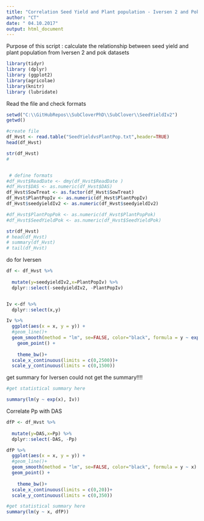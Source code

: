```yaml
---
title: "Correlation Seed Yield and Plant population - Iversen 2 and Pok"
author: "CT"
date: " 04.10.2017"
output: html_document
---
```

Purpose of this script : 
calculate the relationship between seed yield and plant population from Iversen 2 and pok datasets 

```r
library(tidyr)
library (dplyr)
library (ggplot2)
library(agricolae)
library(knitr)
library (lubridate)

```

Read the file and check formats 

```r
setwd("C:\\GitHubRepos\\SubCloverPhD\\SubClover\\SeedYieldIv2")
getwd()

#create file
df_Hvst <- read.table("SeedYieldvsPlantPop.txt",header=TRUE)
head(df_Hvst)

str(df_Hvst)
#



```

```r
 # define formats 
#df_Hvst$ReadDate <- dmy(df_Hvst$ReadDate )
#df_Hvst$DAS <- as.numeric(df_Hvst$DAS)
df_Hvst$SowTreat <- as.factor(df_Hvst$SowTreat)
df_Hvst$PlantPopIv <- as.numeric(df_Hvst$PlantPopIv)
df_Hvst$seedyieldIv2 <- as.numeric(df_Hvst$seedyieldIv2)

#df_Hvst$PlantPopPok <- as.numeric(df_Hvst$PlantPopPok)
#df_Hvst$SeedYieldPok <- as.numeric(df_Hvst$SeedYieldPok)

str(df_Hvst)
# head(df_Hvst)
# summary(df_Hvst)
# tail(df_Hvst)
```
do for Iversen

```r

df <- df_Hvst %>%
  
  mutate(y=seedyieldIv2,x=PlantPopIv) %>%
  dplyr::select(-seedyieldIv2, -PlantPopIv)


Iv <-df %>%
  dplyr::select(x,y)

Iv %>%
  ggplot(aes(x = x, y = y)) +
  #geom_line()+
  geom_smooth(method = "lm", se=FALSE, color="black", formula = y ~ exp(x)) +
    geom_point() +
               
    theme_bw()+
  scale_x_continuous(limits = c(0,2500))+
  scale_y_continuous(limits = c(0,1500))

```
get summary for Iversen could not get the summary!!!!

```r
#get statistical summary here 

summary(lm(y ~ exp(x), Iv))
```



Correlate Pp with DAS 

```r

dfP <- df_Hvst %>%
  
  mutate(y=DAS,x=Pp) %>%
  dplyr::select(-DAS, -Pp)

dfP %>%
  ggplot(aes(x = x, y = y)) +
  #geom_line()+
  geom_smooth(method = "lm", se=FALSE, color="black", formula = y ~ x) +
  geom_point() +
               
    theme_bw()+
  scale_x_continuous(limits = c(0,20))+
  scale_y_continuous(limits = c(0,350))


```


```r
#get statistical summary here 
summary(lm(y ~ x, dfP))
```


